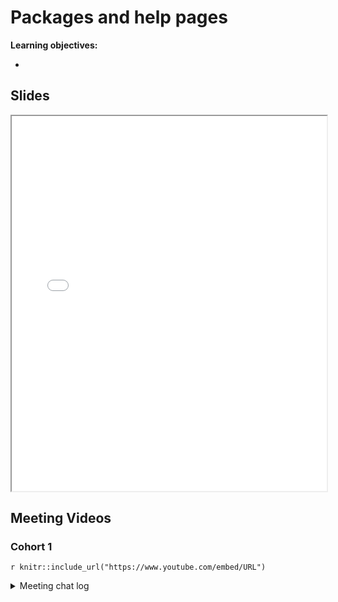 # Packages and help pages

**Learning objectives:**

- 


## Slides {-}

<iframe src="static/HOPR_1Nov_AChitkara.pdf" width="100%" height="600px"></iframe>



## Meeting Videos {-}

### Cohort 1 {-}

`r knitr::include_url("https://www.youtube.com/embed/URL")`

<details>
<summary> Meeting chat log </summary>

```
LOG
```
</details>
